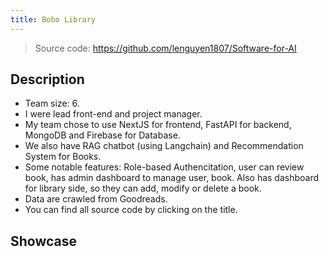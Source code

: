 ```yaml
---
title: Bobo Library
---
```


> Source code: https://github.com/lenguyen1807/Software-for-AI

## Description

- Team size: 6.
- I were lead front-end and project manager.
- My team chose to use NextJS for frontend, FastAPI for backend, MongoDB and Firebase for Database.
- We also have RAG chatbot (using Langchain) and Recommendation System for Books.
- Some notable features: Role-based Authencitation, user can review book, has admin dashboard to manage user, book. Also has dashboard for library side, so they can add, modify or delete a book.
- Data are crawled from Goodreads.
- You can find all source code by clicking on the title.

## Showcase

<MdxYoutube
src="_Z8gUeT48qw"
title="Demo Sign In feature"
caption="Demo Sign In feature"
/>

<MdxYoutube
src="fCso_ykYrk8"
title="Demo Sign Up feature"
caption="Demo Sign Up feature"
/>

<MdxYoutube
src="Vyczki7Ng-Q"
title="Demo change user avatar and add library"
caption="Demo change user avatar and add library"
/>

<MdxYoutube
src="xel6mnyhkIc"
title="Demo Review feature"
caption="Demo Review feature"
/>

<MdxYoutube
src="GxjJgr7K6Ho"
title="Demo Recommended System feature"
caption="Demo Recommended System feature"
/>

<MdxYoutube
src="wbnsWdKgids"
title="Demo Search feature"
caption="Demo Search feature"
/>

<MdxYoutube
src="qYlHGnzbMps"
title="Demo Multi-filter feature"
caption="Demo Multi-filter feature"
/>

<MdxImage
src="https://drive.google.com/uc?export=view&id=1d9ePKs-Vjcb5oEf08x6vZM4YrqJrq1Wf"
alt="User Homepage"
caption="User Homepage"
/>

<MdxImage
src="https://drive.google.com/uc?export=view&id=1VPSAEVk-_bwIsWmWe0V8n3QWs17ulR0m"
alt="All books page"
caption="All books page"
/>

<MdxImage
src="https://drive.google.com/uc?export=view&id=1HT0-ieCA4NngzbgbmysbBL9kgAj0guD5"
alt="Filter Page"
caption="Filter Page"
/>

<MdxImage
src="https://drive.google.com/uc?export=view&id=1Eh7EDnOIurFr3mZ0Y2N9QeKCibB4y0OI"
alt="Book's page"
caption="Book's page"
/>

<MdxImage
src="https://drive.google.com/uc?export=view&id=10OSN7YhaVPdDVQLM00730-4j9OokFFBs"
alt="Profile page"
caption="Profile page"
/>

<MdxImage
src="https://drive.google.com/uc?export=view&id=1YdMw-HTeexxresDuxOZBHtqoVnYN4YEg"
alt="Member page"
caption="Member page"
/>

<MdxImage
src="https://drive.google.com/uc?export=view&id=143-OeEyHv_6dey26MpjP40j3kNyhxrPY"
alt="Admin account management"
caption="Admin account management"
/>

<MdxImage
src="https://drive.google.com/uc?export=view&id=1gNRdQ93fNjojdg6_9xioa7ZJMV4IIAlP"
alt="Admin create account"
caption="Admin create account"
/>

<MdxImage
src="https://drive.google.com/uc?export=view&id=1j-bLvzFzmJsmMJ8jzI-5fm7xoGaI1LOE"
alt="Admin book management"
caption="Admin book management"
/>